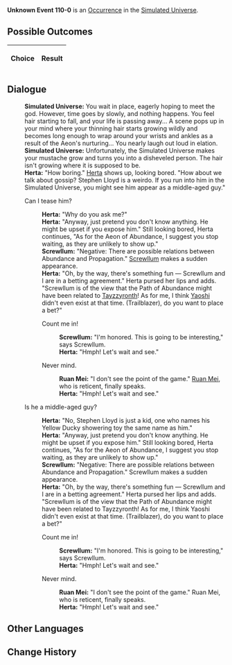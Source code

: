 {{Simulated Universe Event Infobox
|title         = Unknown Event 110-0
|image         = undefined.png
|type          =
|domains_su    = 
|domains_ext   = 
|domains_swarm = 
|domains_gng   = 
|requirements  =
|prev          = 
|next          = 
|indexRewards  =
|characters    = Herta;Ruan Mei;Tayzzyronth;Yaoshi;Screwllum
}}
'''Unknown Event 110-0''' is an [[Simulated Universe/Occurrence|Occurrence]] in the [[Simulated Universe]].

==Possible Outcomes==
{| class="article-table"
!Choice
!Result

|}

<!--
==Gameplay Notes==

-->
==Dialogue==
{{Dialogue Start}}
:'''Simulated Universe:''' You wait in place, eagerly hoping to meet the god. However, time goes by slowly, and nothing happens. You feel hair starting to fall, and your life is passing away... A scene pops up in your mind where your thinning hair starts growing wildly and becomes long enough to wrap around your wrists and ankles as a result of the Aeon's nurturing... You nearly laugh out loud in elation.
:'''Simulated Universe:''' Unfortunately, the Simulated Universe makes your mustache grow and turns you into a disheveled person. The hair isn't growing where it is supposed to be.
:'''Herta:''' "How boring." [[Herta]] shows up, looking bored. "How about we talk about gossip? Stephen Lloyd is a weirdo. If you run into him in the Simulated Universe, you might see him appear as a middle-aged guy."
:{{DIcon|Arrow}} Can I tease him?
::'''Herta:''' "Why do you ask me?"
::'''Herta:''' "Anyway, just pretend you don't know anything. He might be upset if you expose him." Still looking bored, Herta continues, "As for the Aeon of Abundance, I suggest you stop waiting, as they are unlikely to show up."
::'''Screwllum:''' "Negative: There are possible relations between Abundance and Propagation." [[Screwllum]] makes a sudden appearance.
::'''Herta:''' "Oh, by the way, there's something fun &mdash; Screwllum and I are in a betting agreement." Herta pursed her lips and adds. "Screwllum is of the view that the Path of Abundance might have been related to [[Tayzzyronth]]! As for me, I think [[Yaoshi]] didn't even exist at that time. (Trailblazer), do you want to place a bet?"
::{{DIcon|Arrow}} Count me in!
:::'''Screwllum:''' "I'm honored. This is going to be interesting," says Screwllum.
:::'''Herta:''' "Hmph! Let's wait and see."
::{{DIcon|Arrow}} Never mind.
:::'''Ruan Mei:''' "I don't see the point of the game." [[Ruan Mei]], who is reticent, finally speaks.
:::'''Herta:''' "Hmph! Let's wait and see."
:{{DIcon|Arrow}} Is he a middle-aged guy?
::'''Herta:''' "No, Stephen Lloyd is just a kid, one who names his Yellow Ducky showering toy the same name as him."
::'''Herta:''' "Anyway, just pretend you don't know anything. He might be upset if you expose him." Still looking bored, Herta continues, "As for the Aeon of Abundance, I suggest you stop waiting, as they are unlikely to show up."
::'''Screwllum:''' "Negative: There are possible relations between Abundance and Propagation." Screwllum makes a sudden appearance.
::'''Herta:''' "Oh, by the way, there's something fun &mdash; Screwllum and I are in a betting agreement." Herta pursed her lips and adds. "Screwllum is of the view that the Path of Abundance might have been related to Tayzzyronth! As for me, I think Yaoshi didn't even exist at that time. (Trailblazer), do you want to place a bet?"
::{{DIcon|Arrow}} Count me in!
:::'''Screwllum:''' "I'm honored. This is going to be interesting," says Screwllum.
:::'''Herta:''' "Hmph! Let's wait and see."
::{{DIcon|Arrow}} Never mind.
:::'''Ruan Mei:''' "I don't see the point of the game." Ruan Mei, who is reticent, finally speaks.
:::'''Herta:''' "Hmph! Let's wait and see."
{{Dialogue End}}

==Other Languages==
{{Other Languages
|en   = 
|zhs  = 
|zht  = 
|ja   = 
|ko   = 
|es   = 
|fr   = 
|ru   = 
|th   = 
|vi   = 
|de   = 
|id   = 
|pt   = 
}}

==Change History==
{{Change History|1.0}}
